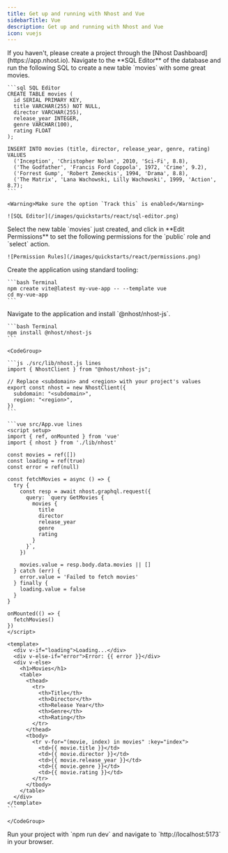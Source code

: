 ```yaml
---
title: Get up and running with Nhost and Vue
sidebarTitle: Vue
description: Get up and running with Nhost and Vue
icon: vuejs
---
```


<Steps>
  <Step title="Create Project">
    If you haven't, please create a project through the [Nhost Dashboard](https://app.nhost.io).
  </Step>

  <Step title="Setup Database">
    Navigate to the **SQL Editor** of the database and run the following SQL to create a new table `movies` with some great movies.

    ```sql SQL Editor
    CREATE TABLE movies (
      id SERIAL PRIMARY KEY,
      title VARCHAR(255) NOT NULL,
      director VARCHAR(255),
      release_year INTEGER,
      genre VARCHAR(100),
      rating FLOAT
    );

    INSERT INTO movies (title, director, release_year, genre, rating) VALUES
      ('Inception', 'Christopher Nolan', 2010, 'Sci-Fi', 8.8),
      ('The Godfather', 'Francis Ford Coppola', 1972, 'Crime', 9.2),
      ('Forrest Gump', 'Robert Zemeckis', 1994, 'Drama', 8.8),
      ('The Matrix', 'Lana Wachowski, Lilly Wachowski', 1999, 'Action', 8.7);
    ```

    <Warning>Make sure the option `Track this` is enabled</Warning>

    ![SQL Editor](/images/quickstarts/react/sql-editor.png)

  </Step>

  <Step title="Permissions">
    Select the new table `movies` just created, and click in **Edit Permissions** to set the following permissions for the `public` role and `select` action.

    ![Permission Rules](/images/quickstarts/react/permissions.png)

  </Step>

  <Step title="Setup the Application">
    Create the application using standard tooling:

    ```bash Terminal
    npm create vite@latest my-vue-app -- --template vue
    cd my-vue-app
    ```

  </Step>

  <Step title="Install the Nhost package">
    Navigate to the application and install `@nhost/nhost-js`.

    ```bash Terminal
    npm install @nhost/nhost-js
    ```

  </Step>

  <Step title="Configure the Nhost client and fetch the list of movies">

    <CodeGroup>

    ```js ./src/lib/nhost.js lines
    import { NhostClient } from "@nhost/nhost-js";

    // Replace <subdomain> and <region> with your project's values
    export const nhost = new NhostClient({
      subdomain: "<subdomain>",
      region: "<region>",
    })
    ```

    ```vue src/App.vue lines
    <script setup>
    import { ref, onMounted } from 'vue'
    import { nhost } from './lib/nhost'

    const movies = ref([])
    const loading = ref(true)
    const error = ref(null)

    const fetchMovies = async () => {
      try {
        const resp = await nhost.graphql.request({
          query: `query GetMovies {
            movies {
              title
              director
              release_year
              genre
              rating
            }
          }`,
        })

        movies.value = resp.body.data.movies || []
      } catch (err) {
        error.value = 'Failed to fetch movies'
      } finally {
        loading.value = false
      }
    }

    onMounted(() => {
      fetchMovies()
    })
    </script>

    <template>
      <div v-if="loading">Loading...</div>
      <div v-else-if="error">Error: {{ error }}</div>
      <div v-else>
        <h1>Movies</h1>
        <table>
          <thead>
            <tr>
              <th>Title</th>
              <th>Director</th>
              <th>Release Year</th>
              <th>Genre</th>
              <th>Rating</th>
            </tr>
          </thead>
          <tbody>
            <tr v-for="(movie, index) in movies" :key="index">
              <td>{{ movie.title }}</td>
              <td>{{ movie.director }}</td>
              <td>{{ movie.release_year }}</td>
              <td>{{ movie.genre }}</td>
              <td>{{ movie.rating }}</td>
            </tr>
          </tbody>
        </table>
      </div>
    </template>
    ```

    </CodeGroup>
  </Step>

  <Step title="The end">
    Run your project with `npm run dev` and navigate to `http://localhost:5173` in your browser.
  </Step>

</Steps>


